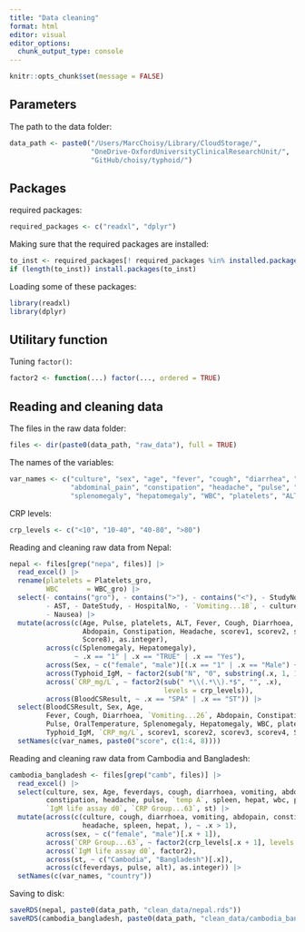 ```yaml
---
title: "Data cleaning"
format: html
editor: visual
editor_options: 
  chunk_output_type: console
---
```


```r
knitr::opts_chunk$set(message = FALSE)
```


## Parameters

The path to the data folder:

```r
data_path <- paste0("/Users/MarcChoisy/Library/CloudStorage/",
                    "OneDrive-OxfordUniversityClinicalResearchUnit/",
                    "GitHub/choisy/typhoid/")
```


## Packages

required packages:

```r
required_packages <- c("readxl", "dplyr")
```

Making sure that the required packages are installed:

```r
to_inst <- required_packages[! required_packages %in% installed.packages()[,"Package"]]
if (length(to_inst)) install.packages(to_inst)
```

Loading some of these packages:

```r
library(readxl)
library(dplyr)
```


## Utilitary function

Tuning `factor()`:

```r
factor2 <- function(...) factor(..., ordered = TRUE)
```


## Reading and cleaning data

The files in the raw data folder:

```r
files <- dir(paste0(data_path, "raw_data"), full = TRUE)
```

The names of the variables:

```r
var_names <- c("culture", "sex", "age", "fever", "cough", "diarrhea", "vomiting",
               "abdominal_pain", "constipation", "headache", "pulse", "temperature",
               "splenomegaly", "hepatomegaly", "WBC", "platelets", "ALT", "IgM", "CRP")
```

CRP levels:

```r
crp_levels <- c("<10", "10-40", "40-80", ">80")
```

Reading and cleaning raw data from Nepal:

```r
nepal <- files[grep("nepa", files)] |>
  read_excel() |> 
  rename(platelets = Platelets_gro,
         WBC       = WBC_gro) |> 
  select(- contains("gro"), - contains(">"), - contains("<"), - StudyNo, - Study,
         - AST, - DateStudy, - HospitalNo, - `Vomiting...18`, - culture, - Anorexia,
         - Nausea) |> 
  mutate(across(c(Age, Pulse, platelets, ALT, Fever, Cough, Diarrhoea, `Vomiting...26`,
                  Abdopain, Constipation, Headache, scorev1, scorev2, scorev3, scorev4,
                  Score8), as.integer),
         across(c(Splenomegaly, Hepatomegaly),
                ~ .x == "1" | .x == "TRUE" | .x == "Yes"),
         across(Sex, ~ c("female", "male")[(.x == "1" | .x == "Male") + 1]),
         across(Typhoid_IgM, ~ factor2(sub("N", "0", substring(.x, 1, 1)))),
         across(`CRP_mg/L`, ~ factor2(sub(" *\\(.*\\).*$", "", .x),
                                      levels = crp_levels)),
         across(BloodCSResult, ~ .x == "SPA" | .x == "ST")) |> 
  select(BloodCSResult, Sex, Age,
         Fever, Cough, Diarrhoea, `Vomiting...26`, Abdopain, Constipation, Headache,
         Pulse, OralTemperature, Splenomegaly, Hepatomegaly, WBC, platelets, ALT,
         Typhoid_IgM, `CRP_mg/L`, scorev1, scorev2, scorev3, scorev4, Score8) |> 
  setNames(c(var_names, paste0("score", c(1:4, 8))))
```

Reading and cleaning raw data from Cambodia and Bangladesh:

```r
cambodia_bangladesh <- files[grep("camb", files)] |>
  read_excel() |> 
  select(culture, sex, Age, feverdays, cough, diarrhoea, vomiting, abdopain,
         constipation, headache, pulse, `temp A`, spleen, hepat, wbc, plts, alt,
         `IgM life assay d0`, `CRP Group...63`, st) |> 
  mutate(across(c(culture, cough, diarrhoea, vomiting, abdopain, constipation,
                  headache, spleen, hepat, ), ~ .x > 1),
         across(sex, ~ c("female", "male")[.x + 1]),
         across(`CRP Group...63`, ~ factor2(crp_levels[.x + 1], levels = crp_levels)),
         across(`IgM life assay d0`, factor2),
         across(st, ~ c("Cambodia", "Bangladesh")[.x]),
         across(c(feverdays, pulse, alt), as.integer)) |> 
  setNames(c(var_names, "country"))
```

Saving to disk:

```r
saveRDS(nepal, paste0(data_path, "clean_data/nepal.rds"))
saveRDS(cambodia_bangladesh, paste0(data_path, "clean_data/cambodia_bangladesh.rds"))
```


